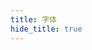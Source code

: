 ```yaml
---
title: 字体
hide_title: true
---
```



<FeatureIcon src={haitang} title="字体" />
<LinkList
  data={[
    {
      title: "导入字体",
      link: "/docs/bot/font/import",
      src: haitang,
    },
    {
      title: "字体显示",
      link: "/docs/bot/font/display",
      src: haitang,
    },
  ]}
/>
